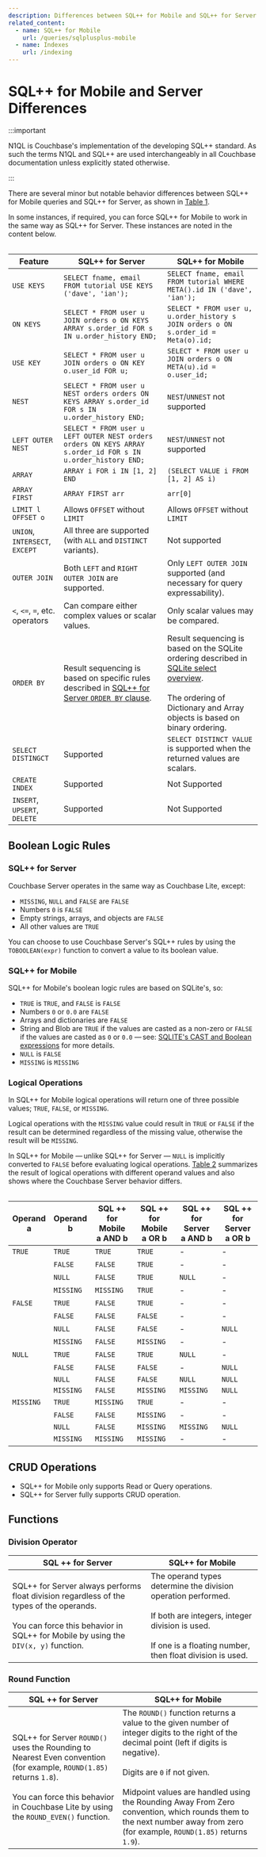 ```yaml
---
description: Differences between SQL++ for Mobile and SQL++ for Server
related_content:
  - name: SQL++ for Mobile
    url: /queries/sqlplusplus-mobile
  - name: Indexes
    url: /indexing
---
```


# SQL++ for Mobile and Server Differences

:::important

N1QL is Couchbase's implementation of the developing SQL++ standard. As such the
terms N1QL and SQL++ are used interchangeably in all Couchbase documentation
unless explicitly stated otherwise.

:::

There are several minor but notable behavior differences between SQL++ for
Mobile queries and SQL++ for Server, as shown in [Table 1](#).

In some instances, if required, you can force SQL++ for Mobile to work in the
same way as SQL++ for Server. These instances are noted in the content below.

<Table id={1} title="SQL++ Query Comparison">

| Feature                        | SQL++ for Server                                                                                                                                                                     | SQL++ for Mobile                                                                                                                                                                                                    |
| ------------------------------ | ------------------------------------------------------------------------------------------------------------------------------------------------------------------------------------ | ------------------------------------------------------------------------------------------------------------------------------------------------------------------------------------------------------------------- |
| `USE KEYS`                     | `SELECT fname, email FROM tutorial USE KEYS ('dave', 'ian');`                                                                                                                        | `SELECT fname, email FROM tutorial WHERE META().id IN ('dave', 'ian');`                                                                                                                                             |
| `ON KEYS`                      | `SELECT * FROM user u JOIN orders o ON KEYS ARRAY s.order_id FOR s IN u.order_history END;`                                                                                          | `SELECT * FROM user u, u.order_history s JOIN orders o ON s.order_id = Meta(o).id;`                                                                                                                                 |
| `USE KEY`                      | `SELECT * FROM user u JOIN orders o ON KEY o.user_id FOR u;`                                                                                                                         | `SELECT * FROM user u JOIN orders o ON META(u).id = o.user_id;`                                                                                                                                                     |
| `NEST`                         | `SELECT * FROM user u NEST orders orders ON KEYS ARRAY s.order_id FOR s IN u.order_history END;`                                                                                     | `NEST`/`UNNEST` not supported                                                                                                                                                                                       |
| `LEFT OUTER NEST`              | `SELECT * FROM user u LEFT OUTER NEST orders orders ON KEYS ARRAY s.order_id FOR s IN u.order_history END;`                                                                          | `NEST`/`UNNEST` not supported                                                                                                                                                                                       |
| `ARRAY`                        | `ARRAY i FOR i IN [1, 2] END`                                                                                                                                                        | `(SELECT VALUE i FROM [1, 2] AS i)`                                                                                                                                                                                 |
| `ARRAY FIRST`                  | `ARRAY FIRST arr`                                                                                                                                                                    | `arr[0]`                                                                                                                                                                                                            |
| `LIMIT l OFFSET o`             | Allows `OFFSET` without `LIMIT`                                                                                                                                                      | Allows `OFFSET` without `LIMIT`                                                                                                                                                                                     |
| `UNION`, `INTERSECT`, `EXCEPT` | All three are supported (with `ALL` and `DISTINCT` variants).                                                                                                                        | Not supported                                                                                                                                                                                                       |
| `OUTER JOIN`                   | Both `LEFT` and `RIGHT OUTER JOIN` are supported.                                                                                                                                    | Only `LEFT OUTER JOIN` supported (and necessary for query expressability).                                                                                                                                          |
| `<`, `<=`, `=`, etc. operators | Can compare either complex values or scalar values.                                                                                                                                  | Only scalar values may be compared.                                                                                                                                                                                 |
| `ORDER BY`                     | Result sequencing is based on specific rules described in [SQL++ for Server `ORDER BY` clause](https://docs.couchbase.com/server/current/n1ql/n1ql-language-reference/orderby.html). | Result sequencing is based on the SQLite ordering described in [SQLite select overview](https://sqlite.org/lang_select.html).<br /><br /> The ordering of Dictionary and Array objects is based on binary ordering. |
| `SELECT DISTINGCT`             | Supported                                                                                                                                                                            | `SELECT DISTINCT VALUE` is supported when the returned values are scalars.                                                                                                                                          |
| `CREATE INDEX`                 | Supported                                                                                                                                                                            | Not Supported                                                                                                                                                                                                       |
| `INSERT`, `UPSERT`, `DELETE`   | Supported                                                                                                                                                                            | Not Supported                                                                                                                                                                                                       |

</Table>

## Boolean Logic Rules

### SQL++ for Server

Couchbase Server operates in the same way as Couchbase Lite, except:

- `MISSING`, `NULL` and `FALSE` are `FALSE`
- Numbers `0` is `FALSE`
- Empty strings, arrays, and objects are `FALSE`
- All other values are `TRUE`

You can choose to use Couchbase Server's SQL++ rules by using the
`TOBOOLEAN(expr)` function to convert a value to its boolean value.

### SQL++ for Mobile

SQL++ for Mobile's boolean logic rules are based on SQLite's, so:

- `TRUE` is `TRUE`, and `FALSE` is `FALSE`
- Numbers `0` or `0.0` are `FALSE`
- Arrays and dictionaries are `FALSE`
- String and Blob are `TRUE` if the values are casted as a non-zero or `FALSE`
  if the values are casted as `0` or `0.0` — see:
  [SQLITE's CAST and Boolean expressions](https://sqlite.org/lang_expr.html) for
  more details.
- `NULL` is `FALSE`
- `MISSING` is `MISSING`

### Logical Operations

In SQL++ for Mobile logical operations will return one of three possible values;
`TRUE`, `FALSE`, or `MISSING`.

Logical operations with the `MISSING` value could result in `TRUE` or `FALSE` if
the result can be determined regardless of the missing value, otherwise the
result will be `MISSING`.

In SQL++ for Mobile — unlike SQL++ for Server — `NULL` is implicitly converted
to `FALSE` before evaluating logical operations. [Table 2](#) summarizes the
result of logical operations with different operand values and also shows where
the Couchbase Server behavior differs.

<Table id={2} title="Logical Operations Comparison">

| Operand<br/>a | Operand<br/>b | SQL ++ for Mobile <br/>a AND b | SQL ++ for Mobile <br/>a OR b | SQL ++ for Server<br />a AND b | SQL ++ for Server<br />a OR b |
| ------------- | ------------- | ------------------------------ | ----------------------------- | ------------------------------ | ----------------------------- |
| `TRUE`        | `TRUE`        | `TRUE`                         | `TRUE`                        | -                              | -                             |
|               | `FALSE`       | `FALSE`                        | `TRUE`                        | -                              | -                             |
|               | `NULL`        | `FALSE`                        | `TRUE`                        | `NULL`                         | -                             |
|               | `MISSING`     | `MISSING`                      | `TRUE`                        | -                              | -                             |
| `FALSE`       | `TRUE`        | `FALSE`                        | `TRUE`                        | -                              | -                             |
|               | `FALSE`       | `FALSE`                        | `FALSE`                       | -                              | -                             |
|               | `NULL`        | `FALSE`                        | `FALSE`                       | -                              | `NULL`                        |
|               | `MISSING`     | `FALSE`                        | `MISSING`                     | -                              | -                             |
| `NULL`        | `TRUE`        | `FALSE`                        | `TRUE`                        | `NULL`                         | -                             |
|               | `FALSE`       | `FALSE`                        | `FALSE`                       | -                              | `NULL`                        |
|               | `NULL`        | `FALSE`                        | `FALSE`                       | `NULL`                         | `NULL`                        |
|               | `MISSING`     | `FALSE`                        | `MISSING`                     | `MISSING`                      | `NULL`                        |
| `MISSING`     | `TRUE`        | `MISSING`                      | `TRUE`                        | -                              | -                             |
|               | `FALSE`       | `FALSE`                        | `MISSING`                     | -                              | -                             |
|               | `NULL`        | `FALSE`                        | `MISSING`                     | `MISSING`                      | `NULL`                        |
|               | `MISSING`     | `MISSING`                      | `MISSING`                     | -                              | -                             |

</Table>

## CRUD Operations

- SQL++ for Mobile only supports Read or Query operations.
- SQL++ for Server fully supports CRUD operation.

## Functions

### Division Operator

| SQL ++ for Server                                                                                                                                                                     | SQL++ for Mobile                                                                                                                                                                               |
| ------------------------------------------------------------------------------------------------------------------------------------------------------------------------------------- | ---------------------------------------------------------------------------------------------------------------------------------------------------------------------------------------------- |
| SQL++ for Server always performs float division regardless of the types of the operands.<br/><br />You can force this behavior in SQL++ for Mobile by using the `DIV(x, y)` function. | The operand types determine the division operation performed.<br /><br />If both are integers, integer division is used.<br /><br /> If one is a floating number, then float division is used. |

### Round Function

| SQL ++ for Server                                                                                                                                                                                                 | SQL++ for Mobile                                                                                                                                                                                                                                                                                                                                                          |
| ----------------------------------------------------------------------------------------------------------------------------------------------------------------------------------------------------------------- | ------------------------------------------------------------------------------------------------------------------------------------------------------------------------------------------------------------------------------------------------------------------------------------------------------------------------------------------------------------------------- |
| SQL++ for Server `ROUND()` uses the Rounding to Nearest Even convention (for example, `ROUND(1.85)` returns `1.8`).<br/><br />You can force this behavior in Couchbase Lite by using the `ROUND_EVEN()` function. | The `ROUND()` function returns a value to the given number of integer digits to the right of the decimal point (left if digits is negative).<br /><br />Digits are `0` if not given.<br /><br />Midpoint values are handled using the Rounding Away From Zero convention, which rounds them to the next number away from zero (for example, `ROUND(1.85)` returns `1.9`). |
